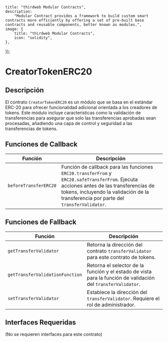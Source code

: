 
    title: "thirdweb Modular Contracts",
    description:
        "Modular Contract provides a framework to build custom smart contracts more efficiently by offering a set of pre-built base contracts and reusable components, better known as modules.",
    image: {
        title: "thirdweb Modular Contracts",
        icon: "solidity",
    },
});

# CreatorTokenERC20

## Descripción

El contrato `CreatorTokenERC20` es un módulo que se basa en el estándar ERC-20 para ofrecer funcionalidad adicional orientada a los creadores de tokens. Este módulo incluye características como la validación de transferencias para asegurar que solo las transferencias aprobadas sean procesadas, añadiendo una capa de control y seguridad a las transferencias de tokens.

<GithubButtonLink href="https://github.com/thirdweb-dev/modular-contracts/blob/dev/src/module/token/transferable/CreatorTokenERC20.sol" />

## Funciones de Callback

| Función               | Descripción                                                                                       |
|-----------------------|---------------------------------------------------------------------------------------------------|
| `beforeTransferERC20` | Función de callback para las funciones `ERC20.transferFrom` y `ERC20.safeTransferFrom`. Ejecuta acciones antes de las transferencias de tokens, incluyendo la validación de la transferencia por parte del `transferValidator`. |

## Funciones de Fallback

| Función                          | Descripción                                                                                           |
|-----------------------------------|-------------------------------------------------------------------------------------------------------|
| `getTransferValidator`            | Retorna la dirección del contrato `transferValidator` para este contrato de tokens.                   |
| `getTransferValidationFunction`   | Retorna el selector de la función y el estado de vista para la función de validación del `transferValidator`. |
| `setTransferValidator`            | Establece la dirección del `transferValidator`. Requiere el rol de administrador.                     |

## Interfaces Requeridas

(No se requieren interfaces para este contrato)
